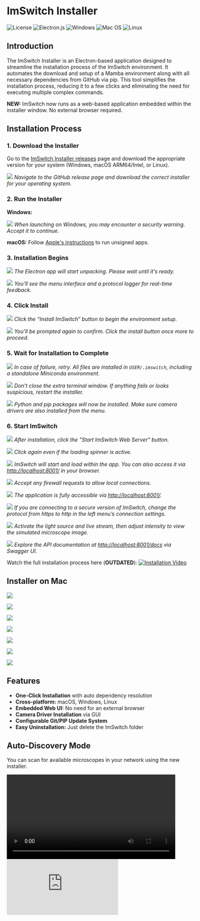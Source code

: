 

# ImSwitch Installer

![License](https://img.shields.io/github/license/Ileriayo/markdown-badges?style=for-the-badge) ![Electron.js](https://img.shields.io/badge/Electron-191970?style=for-the-badge\&logo=Electron\&logoColor=white) ![Windows](https://img.shields.io/badge/Windows-0078D6?style=for-the-badge\&logo=windows\&logoColor=white) ![Mac OS](https://img.shields.io/badge/mac%20os-000000?style=for-the-badge\&logo=macos\&logoColor=F0F0F0) ![Linux](https://img.shields.io/badge/Linux-FCC624?style=for-the-badge\&logo=linux\&logoColor=black)

## Introduction

The ImSwitch Installer is an Electron-based application designed to streamline the installation process of the ImSwitch environment. It automates the download and setup of a Mamba environment along with all necessary dependencies from GitHub via pip. This tool simplifies the installation process, reducing it to a few clicks and eliminating the need for executing multiple complex commands.

**NEW:** ImSwitch now runs as a web-based application embedded within the installer window. No external browser required.



## Installation Process

### 1. Download the Installer

Go to the [ImSwitch Installer releases](https://github.com/openUC2/ImSwitchInstaller/releases/) page and download the appropriate version for your system (Windows, macOS ARM64/Intel, or Linux).

![](../IMAGES/Installer/Installer_2.png)
*Navigate to the GitHub release page and download the correct installer for your operating system.*

### 2. Run the Installer

**Windows:**

![](../IMAGES/Installer/Installer_3.png)
*When launching on Windows, you may encounter a security warning. Accept it to continue.*

**macOS:** Follow [Apple's instructions](https://support.apple.com/en-us/HT202491) to run unsigned apps.

### 3. Installation Begins

![](../IMAGES/Installer/Installer_4.png)
*The Electron app will start unpacking. Please wait until it's ready.*

![](../IMAGES/Installer/Installer_5.png)
*You’ll see the menu interface and a protocol logger for real-time feedback.*

### 4. Click Install

![](../IMAGES/Installer/Installer_6.png)
*Click the “Install ImSwitch” button to begin the environment setup.*

![](../IMAGES/Installer/Installer_7.png)
*You’ll be prompted again to confirm. Click the install button once more to proceed.*

### 5. Wait for Installation to Complete

![](../IMAGES/Installer/Installer_8.png)
*In case of failure, retry. All files are installed in `USER/.imswitch`, including a standalone Miniconda environment.*

![](../IMAGES/Installer/Installer_9.png)
*Don’t close the extra terminal window. If anything fails or looks suspicious, restart the installer.*

![](../IMAGES/Installer/Installer_10.png)
*Python and pip packages will now be installed. Make sure camera drivers are also installed from the menu.*

### 6. Start ImSwitch

![](../IMAGES/Installer/Installer_11.png)
*After installation, click the "Start ImSwitch Web Server" button.*

![](../IMAGES/Installer/Installer_12.png)
*Click again even if the loading spinner is active.*

![](../IMAGES/Installer/Installer_13.png)
*ImSwitch will start and load within the app. You can also access it via [http://localhost:8001/](http://localhost:8001/) in your browser.*

![](../IMAGES/Installer/Installer_14.png)
*Accept any firewall requests to allow local connections.*

![](../IMAGES/Installer/Installer_15.png)
*The application is fully accessible via [http://localhost:8001/](http://localhost:8001/).*

![](../IMAGES/Installer/Installer_16.png)
*If you are connecting to a secure version of ImSwitch, change the protocol from https to http in the left menu’s connection settings.*

![](../IMAGES/Installer/Installer_17.png)
*Activate the light source and live stream, then adjust intensity to view the simulated microscope image.*

![](../IMAGES/Installer/Installer_18.png)
*Explore the API documentation at [http://localhost:8001/docs](http://localhost:8001/docs) via Swagger UI.*

Watch the full installation process here (**OUTDATED**):
[![Installation Video](https://i3.ytimg.com/vi/N4P1sH2E9RU/maxresdefault.jpg)](https://www.youtube.com/watch?v=N4P1sH2E9RU?si=jyhAzLshAbg26YHu)

## Installer on Mac



![](../IMAGES/Installer/SETUP1.png)

![](../IMAGES/Installer/SETUP2.png)

![](../IMAGES/Installer/SETUP3.png)

![](../IMAGES/Installer/SETUP4.png)

![](../IMAGES/Installer/SETUP5.png)

![](../IMAGES/Installer/SETUP6.png)

![](../IMAGES/Installer/SETUP7.png)

## Features

* **One-Click Installation** with auto dependency resolution
* **Cross-platform:** macOS, Windows, Linux
* **Embedded Web UI:** No need for an external browser
* **Camera Driver Installation** via GUI
* **Configurable Git/PIP Update System**
* **Easy Uninstallation:** Just delete the ImSwitch folder

## Auto-Discovery Mode 

You can scan for available microscopes in your network using the new installer. 


<video controls width="90%">
  <source src="/video/installer_autodiscovery.mp4"/>
</video>

<div style={{position: 'relative', paddingBottom: '56.25%', height: 0, overflow: 'hidden'}}>
  <iframe 
    style={{position: 'absolute', top: 0, left: 0, width: '100%', height: '100%'}}
    src="https://www.youtube.com/embed/GfeYezUYIak?si=_QQPU0_GGxMUn42q" 
    title="YouTube video player" 
    frameBorder="0" 
    allow="accelerometer; autoplay; clipboard-write; encrypted-media; gyroscope; picture-in-picture" 
    allowFullScreen
  />
</div>

## Updating ImSwitch

* Update source code via Git (ImSwitch, UC2-REST)
* Update Python packages via pip (from GitHub archives or local path)
* `psygnal` is installed with `--no-binary` for compatibility

Just click **Update** in the installer to trigger this.



## Driver Installation

Use the "Driver Installation" button in the menu to install:

* Daheng camera drivers
* HIK Vision camera drivers

Make sure drivers are installed **before** starting ImSwitch.



## 💡 Upcoming Features

* Flash UC2 firmware directly from the installer
* Drag-and-drop GUI builder for hardware configurations



## Install from Source

```bash
# Clone repository
git clone https://github.com/openUC2/imswitchinstaller.git
cd imswitchinstaller

# Install dependencies
npm install

# Run app
npm start

# Build installers
npm run dist
```



## Automated Builds

GitHub Actions build the app for all platforms:

* **Windows:** `.exe` installer via NSIS
* **macOS:** `.dmg` for Intel and Apple Silicon
* **Linux:** `.AppImage` and `.deb`

Releases are created automatically for new commits on `main`. Pre-releases are available for testing pull requests.



## Debugging

### Python Environment Paths

* **Windows:** `C:\\Users\\YOURNAME\\ImSwitch\\miniforge\\python.exe`
* **macOS/Linux:** `/Users/YOURNAME/ImSwitch/miniforge/bin/python`
* **Package folder:** `.../site-packages/imswitch`
* **Conda usage:** `mamba install devbio-napari -c conda-forge`



## License and Attribution

This installer builds on [BellJar](https://github.com/danmarshall/belljar). Big thanks to the original authors for their open-source contribution!



## Feedback & Support

* Post issues on [GitHub](https://github.com/openUC2/ImSwitchInstaller/issues)
* Join the discussion at [openuc2.discourse.group](https://openuc2.discourse.group)
* Check the main website: [openUC2.com](https://openUC2.com)



Continue with [Configuration](../03_Configuration/README.md) to set up your specific hardware.
